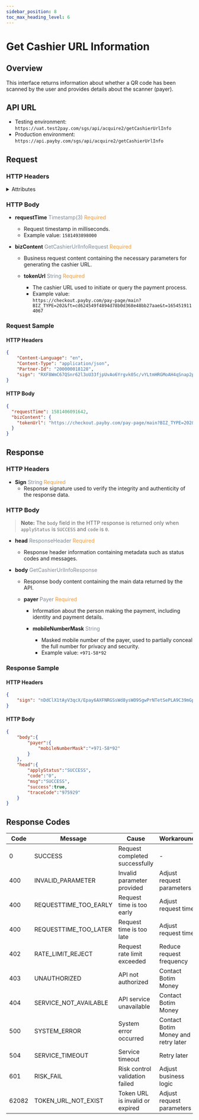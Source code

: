 ```yaml
---
sidebar_position: 8
toc_max_heading_level: 6
---
```



# Get Cashier URL Information

## Overview

This interface returns information about whether a QR code has been scanned by the user and provides details about the scanner (payer).

## API URL

- Testing environment: `https://uat.test2pay.com/sgs/api/acquire2/getCashierUrlInfo`
- Production environment: `https://api.payby.com/sgs/api/acquire2/getCashierUrlInfo`

## Request

### HTTP Headers

<details>
  <summary>Attributes</summary>
  <RequestHeader/>
</details>

### HTTP Body

- **requestTime** <font color='#7d8793'>Timestamp(3)</font> <font color='#f19938'>Required</font>  
  - Request timestamp in milliseconds.  
  - Example value: `1581493898000`

- **bizContent** <font color='#7d8793'>GetCashierUrlInfoRequest</font> <font color='#f19938'>Required</font>  
  - Business request content containing the necessary parameters for generating the cashier URL.

  - **tokenUrl** <font color='#7d8793'>String</font> <font color='#f19938'>Required</font>  
    - The cashier URL used to initiate or query the payment process.  
    - Example value:  
      `https://checkout.payby.com/pay-page/main?BIZ_TYPE=202&ft=cd624549f4894d78b0d368e48bb27aae&t=1654519114067`

### Request Sample

#### HTTP Headers

```json
{
    "Content-Language": "en",
    "Content-Type": "application/json",
    "Partner-Id": "200000018128",
    "sign": "RXF8WmC67QSnr62l3oU33fjpUvAo6Yrgvk05c/vYLtmHRGMoAH4qSnap2pto3mY7KgyP5wkNUsyQXJ/ZwbfccSONLb5zA7Z7q74IsOwdJw3BKXxVWr4tfjkA02Pfcp0cZWjE/Y8jTcbtgdc5VI90LNmkgPWbrSlDbNW8p3NlhnKg+Xfl95SgMBPF9afttsU/2a5jLnZXSVcXoSthxpJ6XkZwd45+jhOjBguT+IC8uLVSNRvwDisRGgf9PYv39OH6ITEhbY2sgjkdzBZBOZlt7awy2vkMEsePsuafwrNhuz7xzjj55PzNzk8+zCUu/791OhC/eFUyGimtDw5mX9cyQw=="
}
```

#### HTTP Body

```json
{
  "requestTime": 1581406091642,
  "bizContent": {
    "tokenUrl": "https://checkout.payby.com/pay-page/main?BIZ_TYPE=202&ft=cd624549f4894d78b0d368e48bb27aae&t=1654519114067"
  }
}
```

## Response

### HTTP Headers

- **Sign** <font color='#7d8793'>String</font> <font color='#f19938'>Required</font>  
  - Response signature used to verify the integrity and authenticity of the response data.

### HTTP Body

> **Note:** The `body` field in the HTTP response is returned only when `applyStatus` is `SUCCESS` and `code` is `0`.

- **head** <font color='#7d8793'>ResponseHeader</font> <font color='#f19938'>Required</font>  
  - Response header information containing metadata such as status codes and messages.

- **body** <font color='#7d8793'>GetCashierUrlInfoResponse</font>  
  - Response body content containing the main data returned by the API.

  - **payer** <font color='#7d8793'>Payer</font> <font color='#f19938'>Required</font>  
    - Information about the person making the payment, including identity and payment details.

    - **mobileNumberMask** <font color='#7d8793'>String</font>  
      - Masked mobile number of the payer, used to partially conceal the full number for privacy and security.  
      - Example value: `+971-58*92`

### Response Sample

#### HTTP Headers

```json
{
	"sign": "nDdClX1tAyV3qcX/Epay6AXFNRGSsWd8ysWO9SgwPrNTetSePLA9C39mGp6qRbjJeqXLEnYLwSkBu5eKdtyVX3tflGLiV2kvRjVfYpTCjXdVL2Pcnv2w+ghjHe2jL988iklk7q5AjAgdtXNphpHcTes9pk6W3bVCbvijH6at0fExUtZ91L1LrnPGELT1IJm/lFW3w4KLh0Gxs7FzDPI9RDfUemObNlRzV8kCtkWahwPgs/hBnS69GyYDKN7ihQX2UiLuP239wl6IA+VG/ZZKHPhLs8bbuOS+LKWORIp6jRt+JsAx7c/Ot1RNyOnHKxPRKJ8bVTohEp39yUz/HwG8oA=="
}
```

#### HTTP Body

```json
{
    "body":{
        "payer":{
            "mobileNumberMask":"+971-58*92"
        }
    },
    "head":{
        "applyStatus":"SUCCESS",
        "code":"0",
        "msg":"SUCCESS",
        "success":true,
        "traceCode":"975929"
    }
}
```

## Response Codes

| Code  | Message               | Cause                           | Workaround                    |
| ----- | --------------------- | ------------------------------- | ----------------------------- |
| 0     | SUCCESS               | Request completed successfully  | -                             |
| 400   | INVALID_PARAMETER     | Invalid parameter provided      | Adjust request parameters     |
| 400   | REQUESTTIME_TOO_EARLY | Request time is too early       | Adjust request time           |
| 400   | REQUESTTIME_TOO_LATER | Request time is too late        | Adjust request time           |
| 402   | RATE_LIMIT_REJECT     | Request rate limit exceeded     | Reduce request frequency      |
| 403   | UNAUTHORIZED          | API not authorized              | Contact Botim Money                 |
| 404   | SERVICE_NOT_AVAILABLE | API service unavailable         | Contact Botim Money                 |
| 500   | SYSTEM_ERROR          | System error occurred           | Contact Botim Money and retry later |
| 504   | SERVICE_TIMEOUT       | Service timeout                 | Retry later                   |
| 601   | RISK_FAIL             | Risk control validation failed  | Adjust business logic         |
| 62082 | TOKEN_URL_NOT_EXIST   | Token URL is invalid or expired | Adjust request parameters     |
